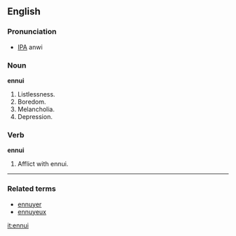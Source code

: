 ==English==

===Pronunciation===
*[[IPA]] anwi

===Noun===
'''ennui'''

# Listlessness.
# Boredom.
# Melancholia.
# Depression.

===Verb===

'''ennui'''
# Afflict with ennui.

----

===Related terms===
*[[ennuyer]]
*[[ennuyeux]]

[[it:ennui]]